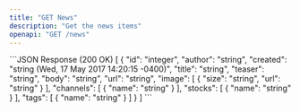 ```yaml
---
title: "GET News"
description: "Get the news items"
openapi: "GET /news"
---
```


<ResponseExample>
```JSON Response (200 OK)
[
  {
    "id": "integer",
    "author": "string",
    "created": "string (Wed, 17 May 2017 14:20:15 -0400)",
    "title": "string",
    "teaser": "string",
    "body": "string",
    "url": "string",
    "image": [
      {
        "size": "string",
        "url": "string"
      }
    ],
    "channels": [
      {
        "name": "string"
      }
    ],
    "stocks": [
      {
        "name": "string"
      }
    ],
    "tags": [
      {
        "name": "string"
      }
    ]
  }
]
```
</ResponseExample>